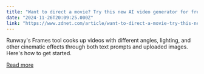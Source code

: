 ```yaml
---
title: "Want to direct a movie? Try this new AI video generator for free"
date: "2024-11-26T20:09:25.000Z"
link: "https://www.zdnet.com/article/want-to-direct-a-movie-try-this-new-ai-video-generator-for-free/"
---
```


Runway's Frames tool cooks up videos with different angles, lighting, and other cinematic effects through both text prompts and uploaded images. Here's how to get started.

[Read more](https://www.zdnet.com/article/want-to-direct-a-movie-try-this-new-ai-video-generator-for-free/)
